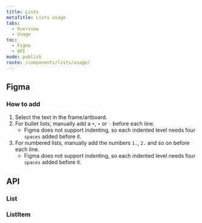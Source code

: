 ```yaml
---
title: Lists
metaTitle: Lists usage
tabs:
  - Overview
  - Usage
toc:
  - Figma
  - API
mode: publish
route: /components/lists/usage/
---
```



## Figma

### How to add

1. Select the text in the frame/artboard.
2. For bullet lists, manually add a `•`, `∙` or `◦` before each line.
   - Figma does not support indenting, so each indented level needs four `spaces` added before it.
3. For numbered lists, manually add the numbers `1.`, `2.` and so on before each line.
   - Figma does not support indenting, so each indented level needs four `spaces` added before it.

## API

### List

<PropsTable props={List.__docgenInfo.props} />

### ListItem

<PropsTable props={List.ListItem.__docgenInfo.props} />
